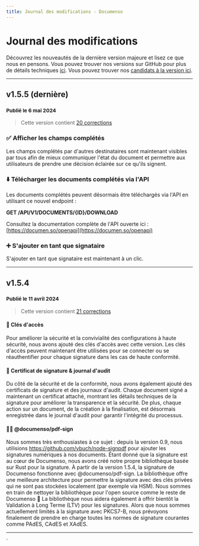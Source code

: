 ```yaml
---
title: Journal des modifications - Documenso
---
```


# Journal des modifications

Découvrez les nouveautés de la dernière version majeure et lisez ce que nous en pensons. Vous pouvez trouver nos versions sur GitHub pour plus de détails techniques [ici](https://github.com/documenso/documenso/releases). Vous pouvez trouver nos [candidats à la version ici](https://github.com/documenso/documenso/tags).

---

## v1.5.5 (dernière)

### <small>Publié le 6 mai 2024</small>

> Cette version contient [20 corrections](https://github.com/documenso/documenso/releases/tag/v1.5.5)

### ✅ Afficher les champs complétés

Les champs complétés par d'autres destinataires sont maintenant visibles par tous afin de mieux communiquer l'état du document et permettre aux utilisateurs de prendre une décision éclairée sur ce qu'ils signent.

### ⬇️ Télécharger les documents complétés via l'API

Les documents complétés peuvent désormais être téléchargés via l'API en utilisant ce nouvel endpoint :

**GET /API/V1/DOCUMENTS/\{ID\}/DOWNLOAD**

Consultez la documentation complète de l'API ouverte ici : [https://documen.so/openapi](https://documen.so/openapi)

### ➕ S'ajouter en tant que signataire

S'ajouter en tant que signataire est maintenant à un clic.

---

## v1.5.4

### <small>Publié le 11 avril 2024</small>

> Cette version contient [21 corrections](https://github.com/documenso/documenso/releases/tag/v1.5.4)

#### 🔑 Clés d'accès

Pour améliorer la sécurité et la convivialité des configurations à haute sécurité, nous avons ajouté des clés d'accès avec cette version. Les clés d'accès peuvent maintenant être utilisées pour se connecter ou se réauthentifier pour chaque signature dans les cas de haute conformité.

#### 📄 Certificat de signature & journal d'audit

Du côté de la sécurité et de la conformité, nous avons également ajouté des certificats de signature et des journaux d'audit. Chaque document signé a maintenant un certificat attaché, montrant les détails techniques de la signature pour améliorer la transparence et la sécurité. De plus, chaque action sur un document, de la création à la finalisation, est désormais enregistrée dans le journal d'audit pour garantir l'intégrité du processus.

#### 🔏🦀 @documenso/pdf-sign

Nous sommes très enthousiastes à ce sujet : depuis la version 0.9, nous utilisions https://github.com/vbuch/node-signpdf pour ajouter les signatures numériques à nos documents. Étant donné que la signature est au cœur de Documenso, nous avons créé notre propre bibliothèque basée sur Rust pour la signature. À partir de la version 1.5.4, la signature de Documenso fonctionne avec @documenso/pdf-sign. La bibliothèque offre une meilleure architecture pour permettre la signature avec des clés privées qui ne sont pas stockées localement (par exemple via HSM). Nous sommes en train de nettoyer la bibliothèque pour l'open source comme le reste de Documenso 🌱 La bibliothèque nous aidera également à offrir bientôt la Validation à Long Terme (LTV) pour les signatures. Alors que nous sommes actuellement limités à la signature avec PKCS7-B, nous prévoyons finalement de prendre en charge toutes les normes de signature courantes comme PAdES, CAdES et XAdES.

---

´
